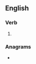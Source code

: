 ==English==

===Verb===
{{head|en|verb form}}

# {{en-past of|infuse}}

===Anagrams===
* {{l|en|fundies}}